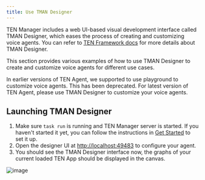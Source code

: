 ```yaml
---
title: Use TMAN Designer
---
```


TEN Manager includes a web UI-based visual development interface called TMAN Designer, which eases the process of creating and customizing voice agents. You can refer to [TEN Framework docs](/docs/ten_framework/tman_designer/overview) for more details about TMAN Designer.

This section provides various examples of how to use TMAN Designer to create and customize voice agents for different use cases.

<Callout title="Deprecated use of playground">
In earlier versions of TEN Agent, we supported to use playground to customize voice agents. This has been deprecated. For latest version of TEN Agent, please use TMAN Designer to customize your voice agents.
</Callout>

## Launching TMAN Designer

1. Make sure `task run` is running and TEN Manager server is started. If you haven't started it yet, you can follow the instructions in [Get Started](/docs/ten_agent/getting_started) to set it up.
2. Open the designer UI at [http://localhost:49483](http://localhost:49483) to configure your agent.
3. You should see the TMAN Designer interface now, the graphs of your current loaded TEN App should be displayed in the canvas.

![image](https://ten-framework-assets.s3.amazonaws.com/blog/main-control/five.png)
